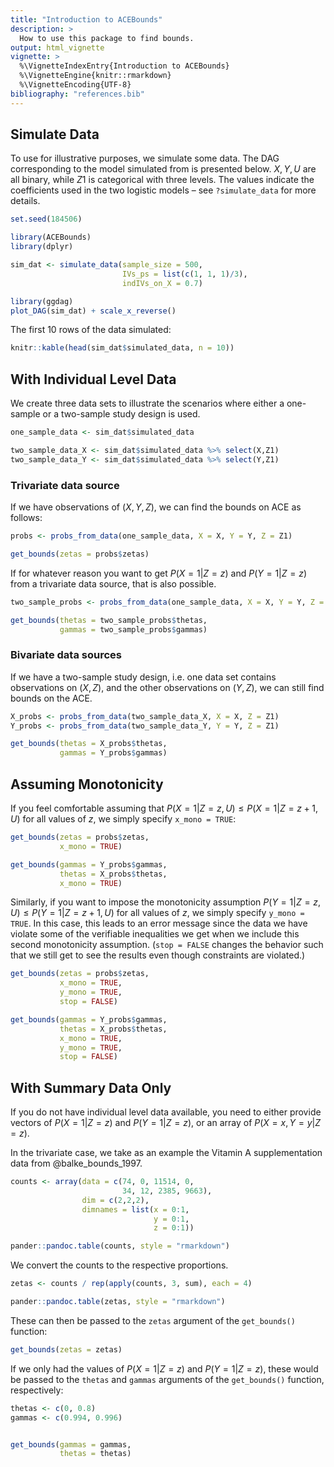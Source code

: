 ```yaml
---
title: "Introduction to ACEBounds"
description: >
  How to use this package to find bounds.
output: html_vignette
vignette: >
  %\VignetteIndexEntry{Introduction to ACEBounds}
  %\VignetteEngine{knitr::rmarkdown}
  %\VignetteEncoding{UTF-8}
bibliography: "references.bib"
---
```


## Simulate Data 

To use for illustrative purposes, we simulate some data. The DAG corresponding to the model simulated from is presented below. $X,Y,U$ are all binary, while $Z1$ is categorical with three levels. The values indicate the coefficients used in the two logistic models -- see `?simulate_data` for more details.

```r
set.seed(184506)

library(ACEBounds)
library(dplyr)

sim_dat <- simulate_data(sample_size = 500,
                         IVs_ps = list(c(1, 1, 1)/3),
                         indIVs_on_X = 0.7)

library(ggdag)
plot_DAG(sim_dat) + scale_x_reverse()
```

The first 10 rows of the data simulated:

```r
knitr::kable(head(sim_dat$simulated_data, n = 10))
```


## With Individual Level Data

We create three data sets to illustrate the scenarios where either a one-sample or a two-sample study design is used.

```r
one_sample_data <- sim_dat$simulated_data

two_sample_data_X <- sim_dat$simulated_data %>% select(X,Z1)
two_sample_data_Y <- sim_dat$simulated_data %>% select(Y,Z1)
```

### Trivariate data source

If we have observations of $(X,Y,Z)$, we can find the bounds on ACE as follows:

```r
probs <- probs_from_data(one_sample_data, X = X, Y = Y, Z = Z1)

get_bounds(zetas = probs$zetas)
```


If for whatever reason you want to get $P(X = 1 | Z = z)$ and $P(Y = 1 | Z = z)$ from a trivariate data source, that is also possible.

```r
two_sample_probs <- probs_from_data(one_sample_data, X = X, Y = Y, Z = Z1, data_format = "bivariate")

get_bounds(thetas = two_sample_probs$thetas,
           gammas = two_sample_probs$gammas)
```


### Bivariate data sources

If we have a two-sample study design, i.e. one data set contains observations on $(X, Z)$, and the other observations on $(Y,Z)$, we can still find bounds on the ACE.

```r
X_probs <- probs_from_data(two_sample_data_X, X = X, Z = Z1)
Y_probs <- probs_from_data(two_sample_data_Y, Y = Y, Z = Z1)

get_bounds(thetas = X_probs$thetas,
           gammas = Y_probs$gammas)
```


## Assuming Monotonicity

If you feel comfortable assuming that $P(X = 1 | Z = z, U) \leq P(X = 1 | Z = z+1, U)$ for all values of $z$, we simply specify `x_mono = TRUE`:

```r
get_bounds(zetas = probs$zetas,
           x_mono = TRUE)

get_bounds(gammas = Y_probs$gammas,
           thetas = X_probs$thetas,
           x_mono = TRUE)
```

Similarly, if you want to impose the monotonicity assumption $P(Y = 1 | Z = z, U) \leq P(Y = 1 | Z = z+1, U)$ for all values of $z$, we simply specify `y_mono = TRUE`. In this case, this leads to an error message since the data we have violate some of the verifiable inequalities we get when we include this second monotonicity assumption. (`stop = FALSE` changes the behavior such that we still get to see the results even though constraints are violated.)

```r
get_bounds(zetas = probs$zetas,
           x_mono = TRUE,
           y_mono = TRUE,
           stop = FALSE)

get_bounds(gammas = Y_probs$gammas,
           thetas = X_probs$thetas,
           x_mono = TRUE,
           y_mono = TRUE,
           stop = FALSE)
```

## With Summary Data Only

If you do not have individual level data available, you need to either provide vectors of $P(X = 1 | Z = z)$ and $P(Y = 1 | Z = z)$, or an array of $P(X = x, Y = y | Z = z)$. 

In the trivariate case, we take as an example the Vitamin A supplementation data from @balke_bounds_1997.

```r
counts <- array(data = c(74, 0, 11514, 0,
                         34, 12, 2385, 9663),
                dim = c(2,2,2),
                dimnames = list(x = 0:1,
                                y = 0:1, 
                                z = 0:1))

pander::pandoc.table(counts, style = "rmarkdown")
```

We convert the counts to the respective proportions.

```r
zetas <- counts / rep(apply(counts, 3, sum), each = 4)

pander::pandoc.table(zetas, style = "rmarkdown")
```

These can then be passed to the `zetas` argument of the `get_bounds()` function:

```r
get_bounds(zetas = zetas)
```

If we only had the values of $P(X = 1 | Z = z)$ and $P(Y = 1 | Z = z)$, these would be passed to the `thetas` and `gammas` arguments of the `get_bounds()` function, respectively:

```r
thetas <- c(0, 0.8)
gammas <- c(0.994, 0.996)


get_bounds(gammas = gammas,
           thetas = thetas)
```

